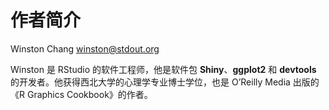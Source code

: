# 作者简介 {#author .unnumbered}

Winston Chang <winston@stdout.org>

Winston 是 RStudio 的软件工程师，他是软件包 **Shiny**、**ggplot2** 和 **devtools** 的开发者。他获得西北大学的心理学专业博士学位，也是 O'Reilly Media 出版的《R Graphics Cookbook》的作者。
